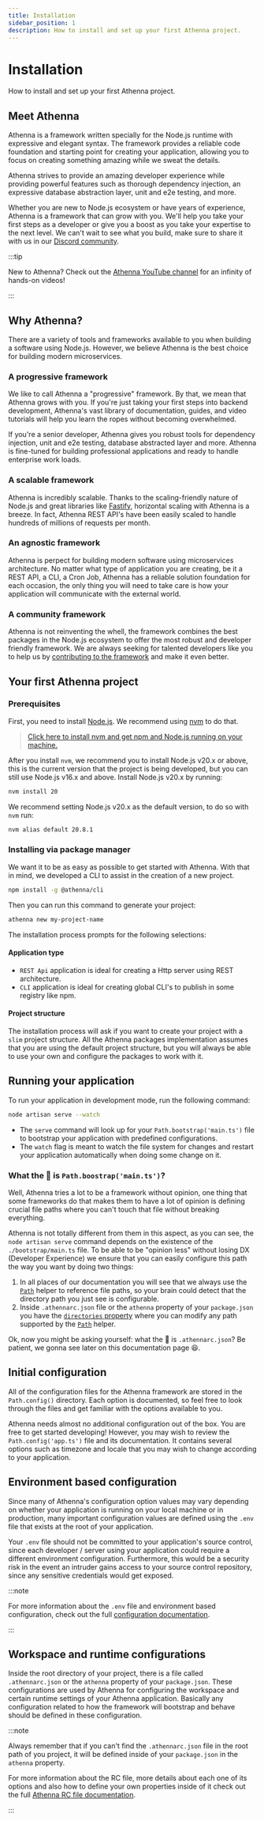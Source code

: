 ```yaml
---
title: Installation
sidebar_position: 1
description: How to install and set up your first Athenna project.
---
```


# Installation

How to install and set up your first Athenna project.

## Meet Athenna

Athenna is a framework written specially for the Node.js runtime 
with expressive and elegant syntax. The framework provides a reliable 
code foundation and starting point for creating your application, 
allowing you to focus on creating something amazing while we sweat the 
details.

Athenna strives to provide an amazing developer experience while 
providing powerful features such as thorough dependency injection, 
an expressive database abstraction layer, unit and e2e testing, 
and more.

Whether you are new to Node.js ecosystem or have years of experience, 
Athenna is a framework that can grow with you. We'll help you take 
your first steps as a developer or give you a boost as you take your 
expertise to the next level. We can't wait to see what you build, make
sure to share it with us in our [Discord community](https://discord.gg/JdEbBAKw6X).

:::tip

New to Athenna? Check out the [Athenna YouTube channel](https://www.youtube.com/@athennaio) 
for an infinity of hands-on videos!

:::

## Why Athenna?

There are a variety of tools and frameworks available to you when building 
a software using Node.js. However, we believe Athenna is the best choice for 
building modern microservices.

### A progressive framework

We like to call Athenna a "progressive" framework. By that, we mean that 
Athenna grows with you. If you're just taking your first steps into backend 
development, Athenna's vast library of documentation, guides, and video 
tutorials will help you learn the ropes without becoming overwhelmed.

If you're a senior developer, Athenna gives you robust tools for dependency 
injection, unit and e2e testing, database abstracted layer and more. 
Athenna is fine-tuned for building professional applications and ready to 
handle enterprise work loads.

### A scalable framework

Athenna is incredibly scalable. Thanks to the scaling-friendly nature of 
Node.js and great libraries like [Fastify](https://fastify.dev/), horizontal 
scaling with Athenna is a breeze. In fact, Athenna REST API's have been 
easily scaled to handle hundreds of millions of requests per month.

### An agnostic framework

Athenna is perpect for building modern software using microservices architecture. 
No matter what type of application you are creating, be it a REST API, a CLI, a Cron Job, 
Athenna has a reliable solution foundation for each occasion, the only thing you will
need to take care is how your application will communicate with the external world.

### A community framework

Athenna is not reinventing the whell, the framework combines the best packages 
in the Node.js ecosystem to offer the most robust and developer friendly 
framework. We are always seeking for talented developers like you to
help us by [contributing to the framework](https://github.com/athennaio) and 
make it even better.

## Your first Athenna project

### Prerequisites

First, you need to install [Node.js](https://nodejs.org/).
We recommend using [nvm](https://github.com/nvm-sh/nvm) to do that.

> [Click here to install nvm and get npm and Node.js
running on your machine.](https://github.com/nvm-sh/nvm#installing-and-updating)

After you install `nvm`, we recommend you to install
Node.js v20.x or above, this is the current version that
the project is being developed, but you can still use
Node.js v16.x and above. Install Node.js v20.x by running:

```bash
nvm install 20
```

We recommend setting Node.js v20.x as the default version, to do
so with `nvm` run:

```bash
nvm alias default 20.8.1
```

### Installing via package manager

We want it to be as easy as possible to get started with
Athenna. With that in mind, we developed a CLI to assist
in the creation of a new project.

```bash
npm install -g @athenna/cli
```

Then you can run this command to generate your project:

```bash
athenna new my-project-name
```

The installation process prompts for the following selections:

#### Application type

- `REST Api` application is ideal for creating a Http server
using REST architecture.
- `CLI` application is ideal for creating global CLI's to publish
in some registry like npm.

#### Project structure

The installation process will ask if you want to create your
project with a `slim` project structure. All the Athenna
packages implementation assumes that you are using the default 
project structure, but you will always be able to use your own 
and configure the packages to work with it.

## Running your application

To run your application in development mode,
run the following command:

```bash
node artisan serve --watch
```

- The `serve` command will look up for your `Path.bootstrap('main.ts')`
file to bootstrap your application with predefined configurations.
- The `watch` flag is meant to watch the file system for
changes and restart your application automatically when
doing some change on it.

### What the 🤬 is `Path.boostrap('main.ts')`?

Well, Athenna tries a lot to be a framework without opinion, one thing
that some frameworks do that makes them to have a lot of opinion is defining
crucial file paths where you can't touch that file without breaking everything.

Athenna is not totally different from them in this aspect, as you can see,
the `node artisan serve` command depends on the existence of the `./bootstrap/main.ts`
file. To be able to be "opinion less" without losing DX (Developer Experience) 
we ensure that you can easily configure this path the way you want by doing two 
things:

1. In all places of our documentation you will see that we always use the [`Path`](/docs/the-basics/helpers#path)
helper to reference file paths, so your brain could detect that the directory path 
you just see is configurable.
2. Inside `.athennarc.json` file or the `athenna` property of your `package.json` you 
have the [`directories` property](/docs/getting-started/athennarc-file#the-directories-property) 
where you can modify any path supported by the [`Path`](/docs/the-basics/helpers#path) helper.

Ok, now you might be asking yourself: what the 🤬 is `.athennarc.json`? Be patient, we
gonna see later on this documentation page 😆.

## Initial configuration

All of the configuration files for the Athenna framework are stored 
in the `Path.config()` directory. Each option is documented, so feel 
free to look through the files and get familiar with the options available 
to you.

Athenna needs almost no additional configuration out of the box. You are 
free to get started developing! However, you may wish to review the 
`Path.config('app.ts')` file and its documentation. It contains several 
options such as timezone and locale that you may wish to change according 
to your application.

## Environment based configuration

Since many of Athenna's configuration option values may vary depending on 
whether your application is running on your local machine or in production, 
many important configuration values are defined using the `.env` file that 
exists at the root of your application.

Your `.env` file should not be committed to your application's source control, 
since each developer / server using your application could require a different 
environment configuration. Furthermore, this would be a security risk in the 
event an intruder gains access to your source control repository, since any 
sensitive credentials would get exposed.

:::note

For more information about the `.env` file and environment based configuration, 
check out the full [configuration documentation](/docs/getting-started/configuration).

:::

## Workspace and runtime configurations

Inside the root directory of your project, there is a file
called `.athennarc.json` or the `athenna` property of your 
`package.json`. These configurations are used by Athenna 
for configuring the workspace and certain runtime 
settings of your Athenna application. Basically any configuration 
related to how the framework will bootstrap and behave should be 
defined in these configuration. 

:::note

Always remember that if you can't find the `.athennarc.json` file
in the root path of you project, it will be defined inside of your
`package.json` in the `athenna` property. 

For more information about the RC file, more details about each one
of its options and also how to define your own properties inside of it 
check out the full [Athenna RC file documentation](/docs/getting-started/athennarc-file).

:::
